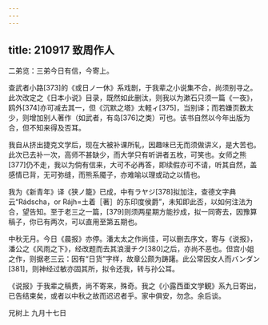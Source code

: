 ```yaml
---
---
---
```

title: 210917 致周作人
---




二弟览：三弟今日有信，今寄上。

查武者小路[373]的《或日ノ一休》系戏剧，于我辈之小说集不合，尚须别寻之。此次改定之《日本小说》目录，既然如此删汰，则我以为漱石只须一篇《一夜》，鸥外[374]亦可减去其一，但《沉默之塔》太軽ィ[375]，当别译；而若嫌页数太少，则增加别人著作（如武者，有岛[376]之类）可也。该书自然以今年出版为合，但不知来得及否耳。

我自从挤出捷克文学后，现在大被补课所轧，因趣味已无而须做讲义，是大苦也。此次已去补一次，高师不甚缺少，而大学只有听讲者五枚，可笑也。女师之熊[377]仍不走，我以为倘有信来，大可不必再答，即续假亦可不请，听其自然，盖感情已背，无可弥缝，而熊系魇子，亦难喻以理或动之以情也。

我为《新青年》译《狭ノ籠》已成，中有ラヤジ[378]拟加注，查德文字典云“Rádschа，or Rájh=土着［著］的东印度侯爵”，未知即此否，以如何注法为合，望告知。至于老三之一篇，[379]则须两星期方能抄成，拟一同寄去，因豫算稿子，你已有两次，可以直用至第五期也。

中秋无月。今日《晨报》亦停。潘太太之作尚佳，可以删去序文，寄与《说报》，潘公之《风雨之下》，经改题而去其浪漫チク[380]之后，亦尚不恶也。但宫小姐之作，则据老三云：因有“日货”字样，故章公颇为踌躇。此公常因女人而バンダン[381]，则神经过敏亦固其所，拟令还我，转与孙公耳。

《说报》于我辈之稿费，尚不寄来，殊奇。我之《小露西亜文学観》系九日寄出，已告结束矣，或者以中秋之故而迟迟者乎。家中俱安，勿念。余后谈。

兄树上 九月十七日
